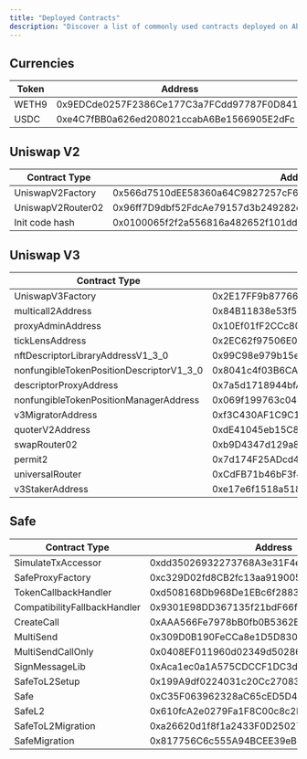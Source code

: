 ```yaml
---
title: "Deployed Contracts"
description: "Discover a list of commonly used contracts deployed on Abstract Testnet."
---
```


## Currencies

| Token | Address                                    |
| ----- | ------------------------------------------ |
| WETH9 | 0x9EDCde0257F2386Ce177C3a7FCdd97787F0D841d |
| USDC  | 0xe4C7fBB0a626ed208021ccabA6Be1566905E2dFc |

## Uniswap V2

| Contract Type     | Address                                                            |
| ----------------- | ------------------------------------------------------------------ |
| UniswapV2Factory  | 0x566d7510dEE58360a64C9827257cF6D0Dc43985E                         |
| UniswapV2Router02 | 0x96ff7D9dbf52FdcAe79157d3b249282c7FABd409                         |
| Init code hash    | 0x0100065f2f2a556816a482652f101ddda2947216a5720dd91a79c61709cbf2b8 |

## Uniswap V3

| Contract Type                            | Address                                    |
| ---------------------------------------- | ------------------------------------------ |
| UniswapV3Factory                         | 0x2E17FF9b877661bDFEF8879a4B31665157a960F0 |
| multicall2Address                        | 0x84B11838e53f53DBc1fca7a6413cDd2c7Ab15DB8 |
| proxyAdminAddress                        | 0x10Ef01fF2CCc80BdDAF51dF91814e747ae61a5f1 |
| tickLensAddress                          | 0x2EC62f97506E0184C423B01c525ab36e1c61f78A |
| nftDescriptorLibraryAddressV1_3_0        | 0x99C98e979b15eD958d0dfb8F24D8EfFc2B41f9Fe |
| nonfungibleTokenPositionDescriptorV1_3_0 | 0x8041c4f03B6CA2EC7b795F33C10805ceb98733dB |
| descriptorProxyAddress                   | 0x7a5d1718944bfA246e42c8b95F0a88E37bAC5495 |
| nonfungibleTokenPositionManagerAddress   | 0x069f199763c045A294C7913E64bA80E5F362A5d7 |
| v3MigratorAddress                        | 0xf3C430AF1C9C18d414b5cf890BEc08789431b6Ed |
| quoterV2Address                          | 0xdE41045eb15C8352413199f35d6d1A32803DaaE2 |
| swapRouter02                             | 0xb9D4347d129a83cBC40499Cd4fF223dE172a70dF |
| permit2                                  | 0x7d174F25ADcd4157EcB5B3448fEC909AeCB70033 |
| universalRouter                          | 0xCdFB71b46bF3f44FC909B5B4Eaf4967EC3C5B4e5 |
| v3StakerAddress                          | 0xe17e6f1518a5185f646eB34Ac5A8055792bD3c9D |

## Safe

| Contract Type                | Address                                    |
| ---------------------------- | ------------------------------------------ |
| SimulateTxAccessor           | 0xdd35026932273768A3e31F4efF7313B5B7A7199d |
| SafeProxyFactory             | 0xc329D02fd8CB2fc13aa919005aF46320794a8629 |
| TokenCallbackHandler         | 0xd508168Db968De1EBc6f288322e6C820137eeF79 |
| CompatibilityFallbackHandler | 0x9301E98DD367135f21bdF66f342A249c9D5F9069 |
| CreateCall                   | 0xAAA566Fe7978bB0fb0B5362B7ba23038f4428D8f |
| MultiSend                    | 0x309D0B190FeCCa8e1D5D8309a16F7e3CB133E885 |
| MultiSendCallOnly            | 0x0408EF011960d02349d50286D20531229BCef773 |
| SignMessageLib               | 0xAca1ec0a1A575CDCCF1DC3d5d296202Eb6061888 |
| SafeToL2Setup                | 0x199A9df0224031c20Cc27083A4164c9c8F1Bcb39 |
| Safe                         | 0xC35F063962328aC65cED5D4c3fC5dEf8dec68dFa |
| SafeL2                       | 0x610fcA2e0279Fa1F8C00c8c2F71dF522AD469380 |
| SafeToL2Migration            | 0xa26620d1f8f1a2433F0D25027F141aaCAFB3E590 |
| SafeMigration                | 0x817756C6c555A94BCEE39eB5a102AbC1678b09A7 |
